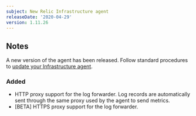 ```yaml
---
subject: New Relic Infrastructure agent
releaseDate: '2020-04-29'
version: 1.11.26
---
```


## Notes

A new version of the agent has been released. Follow standard procedures to [update your Infrastructure agent](/docs/infrastructure/new-relic-infrastructure/installation/update-infrastructure-agent).

### Added

* HTTP proxy support for the log forwarder. Log records are automatically sent through the same proxy used by the agent to send metrics.
* \[BETA] HTTPS proxy support for the log forwarder.
